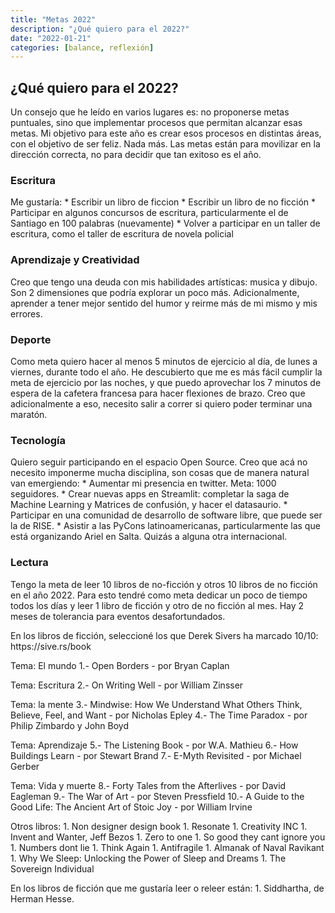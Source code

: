 ```yaml
---
title: "Metas 2022"
description: "¿Qué quiero para el 2022?"
date: "2022-01-21"
categories: [balance, reflexión]
---
```


## ¿Qué quiero para el 2022?
Un consejo que he leído en varios lugares es: no proponerse metas puntuales, sino que implementar procesos que permitan alcanzar esas metas. Mi objetivo para este año es crear esos procesos en distintas áreas, con el objetivo de ser feliz. Nada más. Las metas están para movilizar en la dirección correcta, no para decidir que tan exitoso es el año.

### Escritura
Me gustaría:
* Escribir un libro de ficcion
* Escribir un libro de no ficción
* Participar en algunos concursos de escritura, particularmente el de Santiago en 100 palabras (nuevamente)
* Volver a participar en un taller de escritura, como el taller de escritura de novela policial

### Aprendizaje y Creatividad
Creo que tengo una deuda con mis habilidades artísticas: musica y dibujo. Son 2 dimensiones que podría explorar un poco más. Adicionalmente, aprender a tener mejor sentido del humor y reirme más de mi mismo y mis errores.

### Deporte
Como meta quiero hacer al menos 5 minutos de ejercicio al día, de lunes a viernes, durante todo el año. He descubierto que me es más fácil cumplir la meta de ejercicio por las noches, y que puedo aprovechar los 7 minutos de espera de la cafetera francesa para hacer flexiones de brazo. Creo que adicionalmente a eso, necesito salir a correr si quiero poder terminar una maratón.

### Tecnología
Quiero seguir participando en el espacio Open Source. Creo que acá no necesito imponerme mucha disciplina, son cosas que de manera natural van emergiendo:
* Aumentar mi presencia en twitter. Meta: 1000 seguidores.
* Crear nuevas apps en Streamlit: completar la saga de Machine Learning y Matrices de confusión, y hacer el datasaurio.
* Participar en una comunidad de desarrollo de software libre, que puede ser la de RISE.
* Asistir a las PyCons latinoamericanas, particularmente las que está organizando Ariel en Salta. Quizás a alguna otra internacional.

### Lectura
Tengo la meta de leer 10 libros de no-ficción y otros 10 libros de no ficción en el año 2022. Para esto tendré como meta dedicar un poco de tiempo todos los días y leer 1 libro de ficción y otro de no ficción al mes. Hay 2 meses de tolerancia para eventos desafortundados.

En los libros de ficción, seleccioné los que Derek Sivers ha marcado 10/10: https://sive.rs/book

Tema: El mundo
1.- Open Borders - por Bryan Caplan

Tema: Escritura
2.- On Writing Well - por William Zinsser

Tema: la mente
3.- Mindwise: How We Understand What Others Think, Believe, Feel, and Want - por Nicholas Epley
4.- The Time Paradox - por Philip Zimbardo y John Boyd

Tema: Aprendizaje
5.- The Listening Book - por W.A. Mathieu
6.- How Buildings Learn - por Stewart Brand
7.- E-Myth Revisited - por Michael Gerber

Tema: Vida y muerte
8.- Forty Tales from the Afterlives - por David Eagleman
9.- The War of Art - por Steven Pressfield
10.- A Guide to the Good Life: The Ancient Art of Stoic Joy - por William Irvine

Otros libros:
1. Non designer design book
1. Resonate 
1. Creativity INC
1. Invent and Wanter, Jeff Bezos
1. Zero to one
1. So good they cant ignore you
1. Numbers dont lie
1. Think Again
1. Antifragile
1. Almanak of Naval Ravikant
1. Why We Sleep: Unlocking the Power of Sleep and Dreams
1. The Sovereign Individual

En los libros de ficción que me gustaría leer o releer están:
1. Siddhartha, de Herman Hesse.